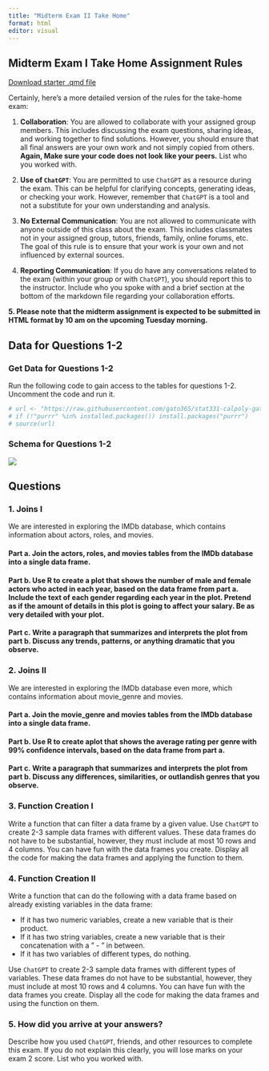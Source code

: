 ```yaml
---
title: "Midterm Exam II Take Home"
format: html
editor: visual
---
```


## Midterm Exam I Take Home Assignment Rules

[Download starter .qmd file](take-home-exam-2.qmd)

Certainly, here's a more detailed version of the rules for the take-home exam:

1.  **Collaboration**: You are allowed to collaborate with your assigned group members. This includes discussing the exam questions, sharing ideas, and working together to find solutions. However, you should ensure that all final answers are your own work and not simply copied from others. **Again, Make sure your code does not look like your peers.** List who you worked with.

2.  **Use of `ChatGPT`**: You are permitted to use `ChatGPT` as a resource during the exam. This can be helpful for clarifying concepts, generating ideas, or checking your work. However, remember that `ChatGPT` is a tool and not a substitute for your own understanding and analysis.

3.  **No External Communication**: You are not allowed to communicate with anyone outside of this class about the exam. This includes classmates not in your assigned group, tutors, friends, family, online forums, etc. The goal of this rule is to ensure that your work is your own and not influenced by external sources.

4.  **Reporting Communication**: If you do have any conversations related to the exam (within your group or with `ChatGPT`), you should report this to the instructor. Include who you spoke with and a brief section at the bottom of the markdown file regarding your collaboration efforts.

**5. Please note that the midterm assignment is expected to be submitted in HTML format by 10 am on the upcoming Tuesday morning.**

## Data for Questions 1-2

### Get Data for Questions 1-2

Run the following code to gain access to the tables for questions 1-2. Uncomment the code and run it.

```r


# url <- "https://raw.githubusercontent.com/gato365/stat331-calpoly-gato365/master/midterms/midterm-exam-2/take-home-exam-2/gather-imdb-movies.R"
# if (!"purrr" %in% installed.packages()) install.packages("purrr")
# source(url)

```

### Schema for Questions 1-2

![](images/schema_movie_db_image.png){fig-align="center"}

## Questions

### 1. Joins I

We are interested in exploring the IMDb database, which contains information about actors, roles, and movies.

#### Part a. Join the actors, roles, and movies tables from the IMDb database into a single data frame.

#### Part b. Use R to create a plot that shows the number of male and female actors who acted in each year, based on the data frame from part a. Include the text of each gender regarding each year in the plot. Pretend as if the amount of details in this plot is going to affect your salary. Be as very detailed with your plot.

#### Part c. Write a paragraph that summarizes and interprets the plot from part b. Discuss any trends, patterns, or anything dramatic that you observe.

### 2. Joins II

We are interested in exploring the IMDb database even more, which contains information about movie_genre and movies.

#### Part a. Join the movie_genre and movies tables from the IMDb database into a single data frame.

#### Part b. Use R to create aplot that shows the average rating per genre with 99% confidence intervals, based on the data frame from part a.

#### Part c. Write a paragraph that summarizes and interprets the plot from part b. Discuss any differences, similarities, or outlandish genres that you observe.

### 3. Function Creation I

Write a function that can filter a data frame by a given value. Use `ChatGPT` to create 2-3 sample data frames with different values. These data frames do not have to be substantial, however, they must include at most 10 rows and 4 columns. You can have fun with the data frames you create. Display all the code for making the data frames and applying the function to them.

### 4. Function Creation II

Write a function that can do the following with a data frame based on already existing variables in the data frame:

-   If it has two numeric variables, create a new variable that is their product.
-   If it has two string variables, create a new variable that is their concatenation with a " - " in between.
-   If it has two variables of different types, do nothing.

Use `ChatGPT` to create 2-3 sample data frames with different types of variables. These data frames do not have to be substantial, however, they must include at most 10 rows and 4 columns. You can have fun with the data frames you create. Display all the code for making the data frames and using the function on them.

### 5. How did you arrive at your answers?

Describe how you used `ChatGPT`, friends, and other resources to complete this exam. If you do not explain this clearly, you will lose marks on your exam 2 score. List who you worked with.
